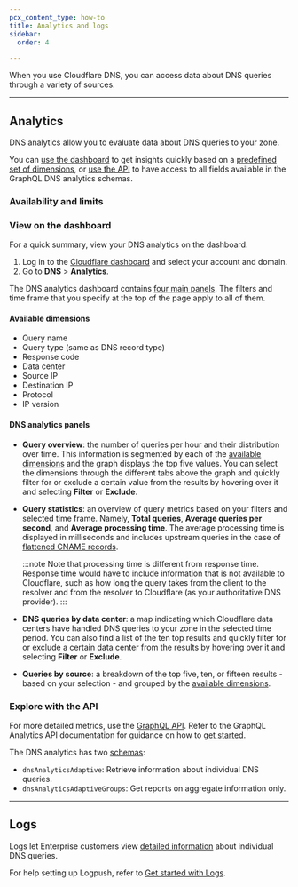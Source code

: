 ```yaml
---
pcx_content_type: how-to
title: Analytics and logs
sidebar:
  order: 4

---
```



When you use Cloudflare DNS, you can access data about DNS queries through a variety of sources.

---

## Analytics

DNS analytics allow you to evaluate data about DNS queries to your zone.

You can [use the dashboard](#view-on-the-dashboard) to get insights quickly based on a [predefined set of dimensions](#available-dimensions), or [use the API](#explore-with-the-api) to have access to all fields available in the GraphQL DNS analytics schemas.

### Availability and limits

<FeatureTable id="dns.dns_analytics" />

### View on the dashboard

For a quick summary, view your DNS analytics on the dashboard:

1. Log in to the [Cloudflare dashboard](https://dash.cloudflare.com/login) and select your account and domain.
2. Go to **DNS** > **Analytics**.

The DNS analytics dashboard contains [four main panels](#dns-analytics-panels). The filters and time frame that you specify at the top of the page apply to all of them.

#### Available dimensions

- Query name
- Query type (same as DNS record type)
- Response code
- Data center
- Source IP
- Destination IP
- Protocol
- IP version

#### DNS analytics panels

- **Query overview**: the number of queries per hour and their distribution over time. This information is segmented by each of the [available dimensions](#available-dimensions) and the graph displays the top five values. You can select the dimensions through the different tabs above the graph and quickly filter for or exclude a certain value from the results by hovering over it and selecting **Filter** or **Exclude**.

- **Query statistics**: an overview of query metrics based on your filters and selected time frame. Namely, **Total queries**, **Average queries per second**, and **Average processing time**. The average processing time is displayed in milliseconds and includes upstream queries in the case of [flattened CNAME records](/dns/cname-flattening/).

  :::note
  Note that processing time is different from response time. Response time would have to include information that is not available to Cloudflare, such as how long the query takes from the client to the resolver and from the resolver to Cloudflare (as your authoritative DNS provider).
  :::

- **DNS queries by data center**: a map indicating which Cloudflare data centers have handled DNS queries to your zone in the selected time period. You can also find a list of the ten top results and quickly filter for or exclude a certain data center from the results by hovering over it and selecting **Filter** or **Exclude**.

- **Queries by source**: a breakdown of the top five, ten, or fifteen results - based on your selection - and grouped by the [available dimensions](#available-dimensions).


### Explore with the API

For more detailed metrics, use the [GraphQL API](/analytics/graphql-api/). Refer to the GraphQL Analytics API documentation for guidance on how to [get started](/analytics/graphql-api/getting-started/).

The DNS analytics has two [schemas](/analytics/graphql-api/getting-started/querying-basics/):

* `dnsAnalyticsAdaptive`: Retrieve information about individual DNS queries.
* `dnsAnalyticsAdaptiveGroups`: Get reports on aggregate information only.

---

## Logs

Logs let Enterprise customers view [detailed information](/logs/reference/log-fields/zone/dns_logs/) about individual DNS queries.

For help setting up Logpush, refer to [Get started with Logs](/logs/get-started/).
